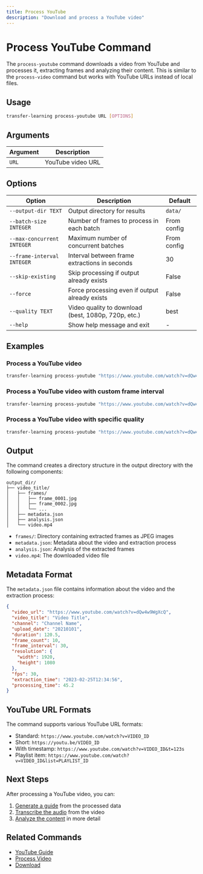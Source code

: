 ```yaml
---
title: Process YouTube
description: "Download and process a YouTube video"
---
```


# Process YouTube Command

The `process-youtube` command downloads a video from YouTube and processes it, extracting frames and analyzing their content. This is similar to the `process-video` command but works with YouTube URLs instead of local files.

## Usage

```bash
transfer-learning process-youtube URL [OPTIONS]
```

## Arguments

| Argument | Description |
| -------- | ----------- |
| `URL` | YouTube video URL |

## Options

| Option | Description | Default |
| ------ | ----------- | ------- |
| `--output-dir TEXT` | Output directory for results | `data/` |
| `--batch-size INTEGER` | Number of frames to process in each batch | From config |
| `--max-concurrent INTEGER` | Maximum number of concurrent batches | From config |
| `--frame-interval INTEGER` | Interval between frame extractions in seconds | 30 |
| `--skip-existing` | Skip processing if output already exists | False |
| `--force` | Force processing even if output already exists | False |
| `--quality TEXT` | Video quality to download (best, 1080p, 720p, etc.) | best |
| `--help` | Show help message and exit | - |

## Examples

### Process a YouTube video

```bash
transfer-learning process-youtube "https://www.youtube.com/watch?v=dQw4w9WgXcQ"
```

### Process a YouTube video with custom frame interval

```bash
transfer-learning process-youtube "https://www.youtube.com/watch?v=dQw4w9WgXcQ" --frame-interval 10
```

### Process a YouTube video with specific quality

```bash
transfer-learning process-youtube "https://www.youtube.com/watch?v=dQw4w9WgXcQ" --quality 720p
```

## Output

The command creates a directory structure in the output directory with the following components:

```
output_dir/
├── video_title/
│   ├── frames/
│   │   ├── frame_0001.jpg
│   │   ├── frame_0002.jpg
│   │   └── ...
│   ├── metadata.json
│   ├── analysis.json
│   └── video.mp4
```

- `frames/`: Directory containing extracted frames as JPEG images
- `metadata.json`: Metadata about the video and extraction process
- `analysis.json`: Analysis of the extracted frames
- `video.mp4`: The downloaded video file

## Metadata Format

The `metadata.json` file contains information about the video and the extraction process:

```json
{
  "video_url": "https://www.youtube.com/watch?v=dQw4w9WgXcQ",
  "video_title": "Video Title",
  "channel": "Channel Name",
  "upload_date": "20210101",
  "duration": 120.5,
  "frame_count": 10,
  "frame_interval": 30,
  "resolution": {
    "width": 1920,
    "height": 1080
  },
  "fps": 30,
  "extraction_time": "2023-02-25T12:34:56",
  "processing_time": 45.2
}
```

## YouTube URL Formats

The command supports various YouTube URL formats:

- Standard: `https://www.youtube.com/watch?v=VIDEO_ID`
- Short: `https://youtu.be/VIDEO_ID`
- With timestamp: `https://www.youtube.com/watch?v=VIDEO_ID&t=123s`
- Playlist item: `https://www.youtube.com/watch?v=VIDEO_ID&list=PLAYLIST_ID`

## Next Steps

After processing a YouTube video, you can:

1. [Generate a guide](/cli/generate-guide) from the processed data
2. [Transcribe the audio](/cli/transcribe) from the video
3. [Analyze the content](/cli/analyze) in more detail

## Related Commands

- [YouTube Guide](/cli/youtube-guide)
- [Process Video](/cli/process-video)
- [Download](/cli/download) 